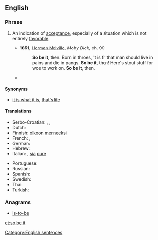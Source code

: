 ==English==
{{rfc-auto}}

===Phrase===
{{head|en|phrase|head=[[so]] [[be]] [[it]]}}

# {{idiomatic}} An indication of [[acceptance]], especially of a situation which is not entirely [[favorable]].
#* '''1851''', [[w:Herman Melville|Herman Melville]], ''Moby Dick'', ch. 99:
#*: '''So be it''', then. Born in throes, 't is fit that man should live in pains and die in pangs. '''So be it''', then! Here's stout stuff for woe to work on. '''So be it''', then.
#* {{quote-news|date=February 22|year=2009|title=ABC This Week with George Stephanopoulos|passage=It doesn' t matter which party it is. If the people choose one, a Democrat, then '''so be it'''.}}

====Synonyms====
* {{sense|indication of acceptance}} [[it is what it is]], [[that's life]]

====Translations====
{{trans-top|indication of acceptance}}
* Serbo-Croatian: {{t|sh|neka tako bude}}, {{t|sh|u redu}}, {{t|sh|neka}}
* Dutch: {{t-|nl|het zij zo}}
* Finnish: [[olkoon]] [[menneeksi]]
* French: {{t+|fr|soit}}, {{t+|fr|ainsi soit-il}}
* German: {{t-|de|So sei es}}
* Hebrew: {{t-|he|ניחא|tr=nicha|sc=Hebr}}
* Italian: {{t-|it|transeat}}, [[sia]] [[pure]]
{{trans-mid}}
* Portuguese: {{t-|pt|assim seja}}
* Russian: {{t+|ru|так и быть|tr=tak i byt’}}
* Spanish: {{t-|es|así sea}}
* Swedish: {{t-|sv|då så}}
* Thai: {{t-|th|ทำไปเลยถ้าอยากทำ|tr=tham pai loei tha yak tham|sc=Thai}}
* Turkish: {{t-|tr|öyle olsun}}
{{trans-bottom}}

===Anagrams===
* [[is-to-be#English|is-to-be]]

[[Category:English sentences]]

[[et:so be it]]